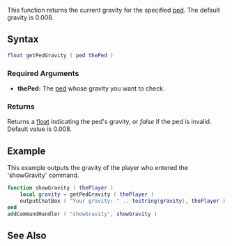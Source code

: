 {{Server function}}

This function returns the current gravity for the specified [[/ped.md|ped]]. The default gravity is 0.008.

==Syntax==
<syntaxhighlight lang="lua">
float getPedGravity ( ped thePed )
</syntaxhighlight>
{{OOP||[[/ped.md|ped]]:getGravity|gravity|setPedGravity}}

===Required Arguments===
*'''thePed:''' The [[/ped.md|ped]] whose gravity you want to check.

===Returns===
Returns a [[/float.md|float]] indicating the ped's gravity, or ''false'' if the ped is invalid. Default value is 0.008.

==Example==
This example outputs the gravity of the player who entered the 'showGravity' command.
<syntaxhighlight lang="lua">
function showGravity ( thePlayer )
	local gravity = getPedGravity ( thePlayer )
	outputChatBox ( "Your gravity: " .. tostring(gravity), thePlayer )
end
addCommandHandler ( "showGravity", showGravity )
</syntaxhighlight>

==See Also==
{{Ped functions}}